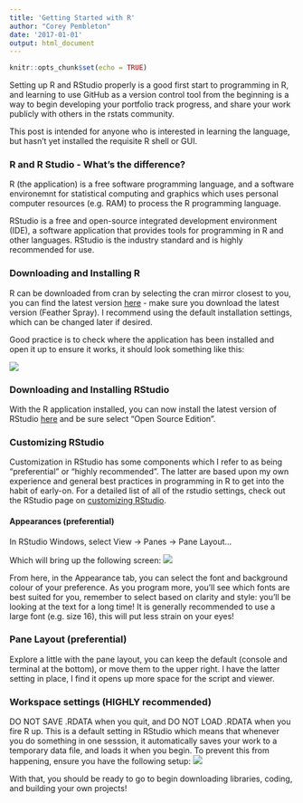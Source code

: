 ```yaml
---
title: 'Getting Started with R'
author: "Corey Pembleton"
date: '2017-01-01'
output: html_document
---
```


```r
knitr::opts_chunk$set(echo = TRUE)
```

Setting up R and RStudio properly is a good first start to programming in R, and learning to use GitHub as a version control tool from the beginning is a way to begin developing your portfolio track progress, and share your work publicly with others in the rstats community.  

This post is intended for anyone who is interested in learning the language, but hasn't yet installed the requisite R shell or GUI. 


### R and R Studio - What's the difference?
R (the application) is a free software programming language, and a software environemnt for statistical computing and graphics which uses personal computer resources (e.g. RAM) to process the R programming language.

RStudio is a free and open-source integrated development environment (IDE), a software application that provides tools for programming in R and other languages. RStudio is the industry standard and is highly recommended for use.

### Downloading and Installing R

R can be downloaded from cran by selecting the cran mirror closest to you, you can find the latest version [here](https://cran.r-project.org/src/base/R-3/) - make sure you download the latest version (Feather Spray). I recommend using the default installation settings, which can be changed later if desired.  

Good practice is to check where the application has been installed and open it up to ensure it works, it should look something like this:

![](/img/R_gui.png)

### Downloading and Installing RStudio
With the R application installed, you can now install the latest version of RStudio [here](https://www.rstudio.com/products/RStudio/#Desktop) and be sure select "Open Source Edition".


### Customizing RStudio  

Customization in RStudio has some components which I refer to as being "preferential" or "highly recommended". The latter are based upon my own experience and general best practices in programming in R to get into the habit of early-on. For a detailed list of all of the rstudio settings, check out the RStudio page on [customizing RStudio](https://support.rstudio.com/hc/en-us/articles/200549016-Customizing-RStudio).

#### Appearances (preferential)

In RStudio Windows, select View -> Panes -> Pane Layout...

Which will bring up the following screen: ![](/img/Pane_Layout.png)


From here, in the Appearance tab, you can select the font and background colour of your preference. As you program more, you'll see which fonts are best suited for you, remember to select based on clarity and style: you'll be looking at the text for a long time! It is generally recommended to use a large font (e.g. size 16), this will put less strain on your eyes!

### Pane Layout (preferential)

Explore a little with the pane layout, you can keep the default (console and terminal at the bottom), or move them to the upper right. I have the latter setting in place, I find it opens up more space for the script and viewer.


### Workspace settings (HIGHLY recommended)

DO NOT SAVE .RDATA when you quit, and DO NOT LOAD .RDATA when you fire R up. This is a default setting in RStudio which means that whenever you do something in one sesssion, it automatically saves your work to a temporary data file, and loads it when you begin. To prevent this from happening, ensure you have the following setup: ![](/img/R-data-setting.png)




With that, you should be ready to go to begin downloading libraries, coding, and building your own projects! 



